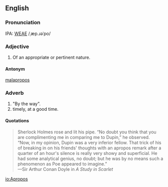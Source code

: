 ==English==
===Pronunciation===
IPA: [[WEAE]] /ˌæp.ɹəˈpo/

===Adjective===
# Of an appropriate or pertinent nature.


====Antonym====
[[malapropos]]

===Adverb===
# "By the way".
# timely, at a good time.

====Quotations====
<blockquote>
Sherlock Holmes rose and lit his pipe.  &ldquo;No doubt you think
that you are complimenting me in comparing me to Dupin,&rdquo;
he observed.  &ldquo;Now, in my opinion, Dupin was a very inferior
fellow.  That trick of his of breaking in on his friends'
thoughts with an apropos remark after a quarter of an hour's
silence is really very showy and superficial.  He had some
analytical genius, no doubt; but he was by no means such
a phenomenon as Poe appeared to imagine.&rdquo;<BR>
&mdash;Sir Arthur Conan Doyle in ''A Study in Scarlet''
</blockquote>

[[io:Apropos]]